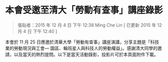 # 本會受邀至清大「勞動有查事」講座錄影

> 張貼者：2015 年 12 月 4 日 下午 12:38 Ming Che Lin [ 已更新 2015 年 12 月 4 日 下午 12:40 ]

本會於 11 月 25 日應邀於清華大學「勞動有查事」講座演講，分享主題是「科技業的勞動現況與工會— 園區、輪班星人與科技人的勞動權益」。感謝清大同學的邀請，以及當天的熱烈提問。以下是當天活動錄影，投影片可於本頁面附件下載。

<YouTube videoId="_ev6IQjhvoo" />
